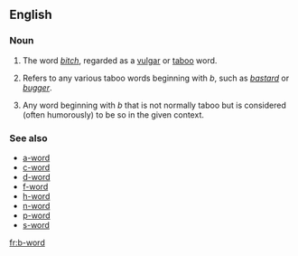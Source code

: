 ==English==

===Noun===
{{en-noun|head=[[b]]-[[word]]}}

# {{euphemistic}} The word ''[[bitch]]'', regarded as a [[vulgar]] or [[taboo]] word.
# {{euphemistic}} Refers to any various taboo words beginning with  ''b'', such as ''[[bastard]]'' or ''[[bugger]]''.
# Any word beginning with ''b'' that is not normally taboo but is considered (often humorously) to be so in the given context.

===See also===
* [[a-word]]
* [[c-word]]
* [[d-word]]
* [[f-word]]
* [[h-word]]
* [[n-word]]
* [[p-word]]
* [[s-word]]
[[fr:b-word]]